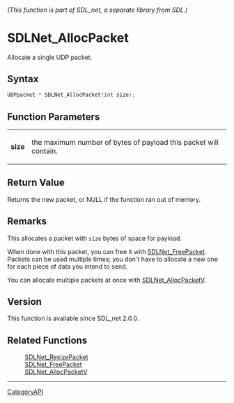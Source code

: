 ====== (This function is part of SDL_net, a separate library from SDL.) ======
= SDLNet_AllocPacket =

Allocate a single UDP packet.

== Syntax ==

<syntaxhighlight lang='c'>
UDPpacket * SDLNet_AllocPacket(int size);
</syntaxhighlight>

== Function Parameters ==

{|
|'''size'''
|the maximum number of bytes of payload this packet will contain.
|}

== Return Value ==

Returns the new packet, or NULL if the function ran out of memory.

== Remarks ==

This allocates a packet with <code>size</code> bytes of space for payload.

When done with this packet, you can free it with [[SDLNet_FreePacket]].
Packets can be used multiple times; you don't have to allocate a new one
for each piece of data you intend to send.

You can allocate multiple packets at once with [[SDLNet_AllocPacketV]].

== Version ==

This function is available since SDL_net 2.0.0.

== Related Functions ==

:[[SDLNet_ResizePacket]]
:[[SDLNet_FreePacket]]
:[[SDLNet_AllocPacketV]]

----
[[CategoryAPI]]


